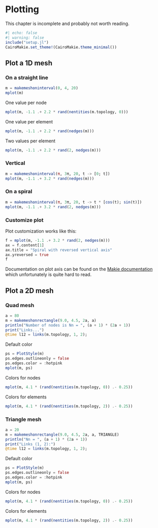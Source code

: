 # Plotting

This chapter is incomplete and probably not worth reading.

```julia
#| echo: false
#| warning: false
include("setup.jl")
CairoMakie.set_theme!(CairoMakie.theme_minimal())
```

## Plot a 1D mesh

### On a straight line

```julia
m = makemeshoninterval(0, 4, 20)
mplot(m)
```

One value per node

```julia
mplot(m, -1.1 .+ 2.2 * rand(nentities(m.topology, 0)))
```

One value per element

```julia
mplot(m, -1.1 .+ 2.2 * rand(nedges(m)))
```

Two values per element

```julia
mplot(m, -1.1 .+ 2.2 * rand(2, nedges(m)))
```

### Vertical

```julia
m = makemeshoninterval(π, 3π, 20, t -> [0; t])
mplot(m, -1.1 .+ 3.2 * rand(nedges(m)))
```

### On a spiral

```julia
m = makemeshoninterval(π, 3π, 20, t -> t * [cos(t); sin(t)])
mplot(m, -1.1 .+ 3.2 * rand(2, nedges(m)))
```

### Customize plot

Plot customization works like this:

```julia
f = mplot(m, -1.1 .+ 3.2 * rand(2, nedges(m)))
ax = f.content[1]
ax.title = "Spiral with reversed vertical axis"
ax.yreversed = true
f
```

Documentation on plot axis can be found on the [Makie documentation](https://docs.makie.org/stable/reference/blocks/axis) which unfortunately is quite hard to read.

## Plot a 2D mesh

### Quad mesh

```julia
a = 80
m = makemeshonrectangle(9.0, 4.5, 2a, a)
println("Number of nodes is Nn = ", (a + 1) * (2a + 1))
print("Links...")
@time l12 = links(m.topology, 1, 2);
```

Default color

```julia
ps = PlotStyle(m)
ps.edges.outlineonly = false
ps.edges.color = :hotpink
mplot(m, ps)
```

Colors for nodes

```julia
mplot(m, 4.1 * (rand(nentities(m.topology, 0)) .- 0.25))
```

Colors for elements

```julia
mplot(m, 4.1 * (rand(nentities(m.topology, 2)) .- 0.25))
```

### Triangle mesh

```julia
a = 20
m = makemeshonrectangle(9.0, 4.5, 2a, a, TRIANGLE)
println("Nn = ", (a + 1) * (2a + 1))
print("Links (1, 2):")
@time l12 = links(m.topology, 1, 2);
```

Default color

```julia
ps = PlotStyle(m)
ps.edges.outlineonly = false
ps.edges.color = :hotpink
mplot(m, ps)
```

Colors for nodes

```julia
mplot(m, 4.1 * (rand(nentities(m.topology, 0)) .- 0.25))
```

Colors for elements

```julia
mplot(m, 4.1 * (rand(nentities(m.topology, 2)) .- 0.25))
```
